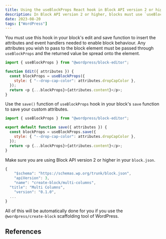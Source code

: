 ```yaml
---
title: Using the useBlockProps React hook in Block API version 2 or higher
description: In Block API version 2 or higher, blocks must use `useBlockProps` hook to properly insert the attributes and event handlers needed to enable block behaviour.
date: 2023-08-20
tags: ["WordPress"]
---
```



You must use this hook in your block's edit and save function to insert the attributes and event handlers needed to enable block behaviour. Any attributes you wish to pass to the block element must be passed through `useBlockProps` and the returned value be spread onto the element.

```javascript title="edit.js" {4-6}
import { useBlockProps } from "@wordpress/block-editor";

function Edit({ attributes }) {
  const blockProps = useBlockProps({
    style: { "--drop-cap-color": attributes.dropCapColor },
  });
  return <p {...blockProps}>{attributes.content}</p>;
}
```

Use the `save()` function of `useBlockProps` hook in your block's `save` function to save your custom attributes.

```javascript title="save.js" {4-6}
import { useBlockProps } from "@wordpress/block-editor";

export default function save({ attributes }) {
  const blockProps = useBlockProps.save({
    style: { "--drop-cap-color": attributes.dropCapColor },
  });
  return <p {...blockProps}>{attributes.content}</p>;
}
```

Make sure you are using Block API version 2 or higher in your `block.json`.

```javascript title="block.json" {3}
{
	"$schema": "https://schemas.wp.org/trunk/block.json",
	"apiVersion": 3,
	"name": "create-block/multi-columns",
  "title": "Multi Columns",
	"version": "0.1.0",
  ...
}
```

All of this will be automatically done for you if you use the `@wordpress/create-block` scaffolding tool of WordPress.

## References

<p>
  <ExternalLink
    text="Block API Versions"
    href="https://developer.wordpress.org/block-editor/reference-guides/block-api/block-api-versions/"
  />
</p>

<p>
  <ExternalLink
    text="Block API version 2 dev note"
    href="https://make.wordpress.org/core/2020/11/18/block-api-version-2/"
  />
</p>
